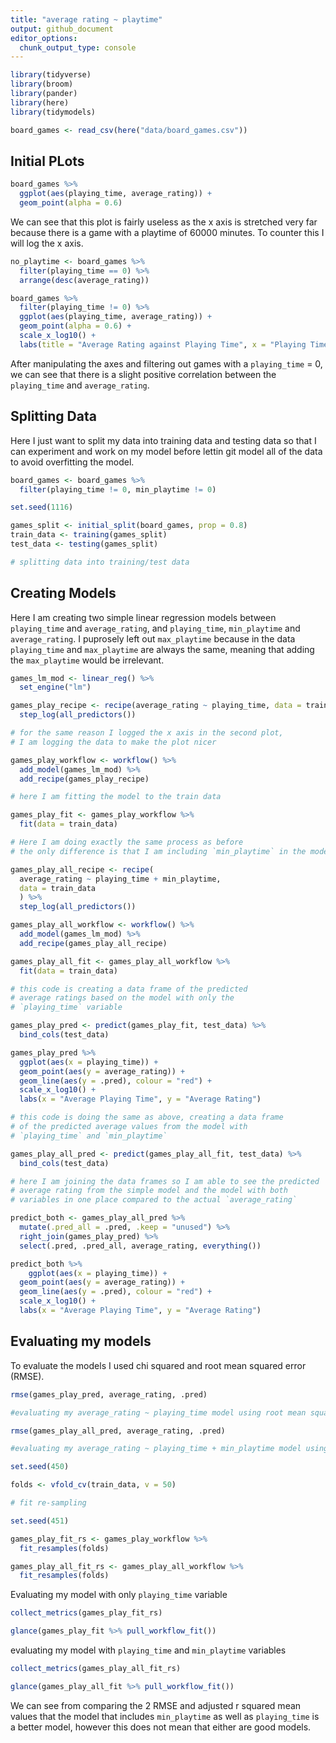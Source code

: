 ```yaml
---
title: "average rating ~ playtime"
output: github_document
editor_options: 
  chunk_output_type: console
---
```


```r
library(tidyverse)
library(broom)
library(pander)
library(here)
library(tidymodels)
```

```r
board_games <- read_csv(here("data/board_games.csv"))
```

## Initial PLots

```r
board_games %>%
  ggplot(aes(playing_time, average_rating)) +
  geom_point(alpha = 0.6)
```

We can see that this plot is fairly useless as the x axis is stretched very far because there is a game with a playtime of 60000 minutes. To counter this I will log the x axis.
```r
no_playtime <- board_games %>%
  filter(playing_time == 0) %>%
  arrange(desc(average_rating))
```

```r
board_games %>%
  filter(playing_time != 0) %>%
  ggplot(aes(playing_time, average_rating)) +
  geom_point(alpha = 0.6) +
  scale_x_log10() +
  labs(title = "Average Rating against Playing Time", x = "Playing Time", y = "Average Rating")
```

After manipulating the axes and filtering out games with a `playing_time` = 0, we can see that there is a slight positive correlation between the `playing_time` and `average_rating`.

## Splitting Data

Here I just want to split my data into training data and testing data so that I can experiment and work on my model before lettin git model all of the data to avoid overfitting the model.

```r
board_games <- board_games %>%
  filter(playing_time != 0, min_playtime != 0)

set.seed(1116)

games_split <- initial_split(board_games, prop = 0.8)
train_data <- training(games_split)
test_data <- testing(games_split) 

# splitting data into training/test data
```

## Creating Models

Here I am creating two simple linear regression models between `playing_time` and `average_rating`, and `playing_time`, `min_playtime` and `average_rating`. I puprosely left out `max_playtime` because in the data `playing_time` and `max_playtime` are always the same, meaning that adding the `max_playtime` would be irrelevant.

```r
games_lm_mod <- linear_reg() %>%
  set_engine("lm")

games_play_recipe <- recipe(average_rating ~ playing_time, data = train_data) %>%
  step_log(all_predictors())

# for the same reason I logged the x axis in the second plot,
# I am logging the data to make the plot nicer

games_play_workflow <- workflow() %>%
  add_model(games_lm_mod) %>%
  add_recipe(games_play_recipe)

# here I am fitting the model to the train data

games_play_fit <- games_play_workflow %>% 
  fit(data = train_data)

# Here I am doing exactly the same process as before
# the only difference is that I am including `min_playtime` in the model now

games_play_all_recipe <- recipe(
  average_rating ~ playing_time + min_playtime,
  data = train_data
  ) %>%
  step_log(all_predictors())

games_play_all_workflow <- workflow() %>%
  add_model(games_lm_mod) %>%
  add_recipe(games_play_all_recipe)

games_play_all_fit <- games_play_all_workflow %>%
  fit(data = train_data)
```

```r
# this code is creating a data frame of the predicted
# average ratings based on the model with only the
# `playing_time` variable

games_play_pred <- predict(games_play_fit, test_data) %>%
  bind_cols(test_data)

games_play_pred %>%
  ggplot(aes(x = playing_time)) +
  geom_point(aes(y = average_rating)) +
  geom_line(aes(y = .pred), colour = "red") +
  scale_x_log10() +
  labs(x = "Average Playing Time", y = "Average Rating")

# this code is doing the same as above, creating a data frame
# of the predicted average values from the model with 
# `playing_time` and `min_playtime`

games_play_all_pred <- predict(games_play_all_fit, test_data) %>%
  bind_cols(test_data)

# here I am joining the data frames so I am able to see the predicted
# average rating from the simple model and the model with both
# variables in one place compared to the actual `average_rating`

predict_both <- games_play_all_pred %>%
  mutate(.pred_all = .pred, .keep = "unused") %>%
  right_join(games_play_pred) %>%
  select(.pred, .pred_all, average_rating, everything())

predict_both %>%
    ggplot(aes(x = playing_time)) +
  geom_point(aes(y = average_rating)) +
  geom_line(aes(y = .pred), colour = "red") +
  scale_x_log10() +
  labs(x = "Average Playing Time", y = "Average Rating")
```

## Evaluating my models

To evaluate the models I used chi squared and root mean squared error (RMSE). 
```r
rmse(games_play_pred, average_rating, .pred)

#evaluating my average_rating ~ playing_time model using root mean square error

rmse(games_play_all_pred, average_rating, .pred)

#evaluating my average_rating ~ playing_time + min_playtime model using chi squared and root mean square error
```

```r
set.seed(450)

folds <- vfold_cv(train_data, v = 50)

# fit re-sampling

set.seed(451)

games_play_fit_rs <- games_play_workflow %>%
  fit_resamples(folds)

games_play_all_fit_rs <- games_play_all_workflow %>%
  fit_resamples(folds)
```

Evaluating my model with only `playing_time` variable\
```r
collect_metrics(games_play_fit_rs)

glance(games_play_fit %>% pull_workflow_fit())
```

evaluating my model with `playing_time` and `min_playtime` variables

```r
collect_metrics(games_play_all_fit_rs)

glance(games_play_all_fit %>% pull_workflow_fit())
```


We can see from comparing the 2 RMSE and adjusted r squared mean values that the model that includes `min_playtime` as well as `playing_time` is a better model, however this does not mean that either are good models. 